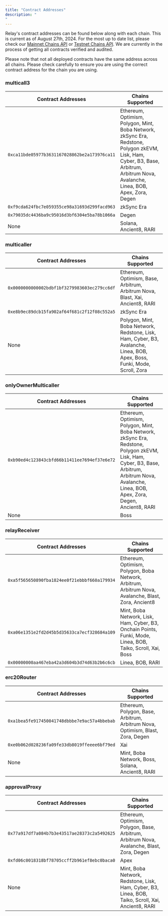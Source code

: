 ```yaml
---
title: "Contract Addresses"
description: "
"
---
```


Relay's contract addresses can be found below along with each chain. This is current as of August 
27th, 2024. For the most up to date list, please check our [Mainnet Chains API](https://api.relay.link/chains) or [Testnet Chains API](https://api.testnet.relay.link/chains).
We are currently in the process of getting all contracts verified and audited.

<Info>Please note that not all deployed contracts have the same address across all chains.
Please check carefully to ensure you are using the correct contract address for the chain you are using.</Info>

### multicall3
| Contract Addresses                                      | Chains Supported                                                                                       |
|---------------------------------------------------------|--------------------------------------------------------------------------------------------------------|
| `0xca11bde05977b3631167028862be2a173976ca11`            | Ethereum, Optimism, Polygon, Mint, Boba Network, zkSync Era, Redstone, Polygon zkEVM, Lisk, Ham, Cyber, B3, Base, Arbitrum, Arbitrum Nova, Avalanche, Linea, BOB, Apex, Zora, Degen |
| `0xf9cda624fbc7e059355ce98a31693d299facd963`            | zkSync Era                                                                                           |
| `0x79035dc4436ba9c95016d3bf6304e5ba78b1066a`            | Degen                                                                                               |
| None                                                    | Solana, Ancient8, RARI                                                                               |

### multicaller
| Contract Addresses                                      | Chains Supported                                                                                       |
|---------------------------------------------------------|--------------------------------------------------------------------------------------------------------|
| `0x0000000000002bdbf1bf3279983603ec279cc6df`            | Ethereum, Optimism, Base, Arbitrum, Arbitrum Nova, Blast, Xai, Ancient8, RARI                          |
| `0xe8b9ec89dcb15fa902af64f681c2f12f08c552a5`            | zkSync Era                                                                                           |
| None                                                    | Polygon, Mint, Boba Network, Redstone, Lisk, Ham, Cyber, B3, Avalanche, Linea, BOB, Apex, Boss, Funki, Mode, Scroll, Zora |

### onlyOwnerMulticaller
| Contract Addresses                                      | Chains Supported                                                                                       |
|---------------------------------------------------------|--------------------------------------------------------------------------------------------------------|
| `0xb90ed4c123843cbfd66b11411ee7694ef37e6e72`            | Ethereum, Optimism, Polygon, Mint, Boba Network, zkSync Era, Redstone, Polygon zkEVM, Lisk, Ham, Cyber, B3, Base, Arbitrum, Arbitrum Nova, Avalanche, Linea, BOB, Apex, Zora, Degen, Ancient8, RARI |
| None                                                    | Boss                                                                                                  |

### relayReceiver
| Contract Addresses                                      | Chains Supported                                                                                       |
|---------------------------------------------------------|--------------------------------------------------------------------------------------------------------|
| `0xa5f565650890fba1824ee0f21ebbbf660a179934`            | Ethereum, Optimism, Polygon, Boba Network, Arbitrum, Arbitrum Nova, Avalanche, Blast, Zora, Ancient8  |
| `0xa06e1351e2fd2d45b5d35633ca7ecf328684a109`            | Mint, Boba Network, Lisk, Ham, Cyber, B3, Onchain Points, Funki, Mode, Linea, BOB, Taiko, Scroll, Xai, Boss |
| `0x00000000aa467eba42a3d604b3d74d63b2b6c6cb`            | Linea, BOB, RARI                                                                                       |

### erc20Router
| Contract Addresses                                      | Chains Supported                                                                                       |
|---------------------------------------------------------|--------------------------------------------------------------------------------------------------------|
| `0xa1bea5fe917450041748dbbbe7e9ac57a4bbebab`            | Ethereum, Polygon, Base, Arbitrum, Arbitrum Nova, Optimism, Blast, Zora, Degen                      |
| `0xe0b062d028236fa09fe33db8019ffeeee6bf79ed`            | Xai                                                                                                 |
| None                                                    | Mint, Boba Network, Boss, Solana, Ancient8, RARI                                                      |

### approvalProxy
| Contract Addresses                                      | Chains Supported                                                                                       |
|---------------------------------------------------------|--------------------------------------------------------------------------------------------------------|
| `0x77a917df7a084b7b3e43517ae28373c2a5492625`            | Ethereum, Optimism, Polygon, Base, Arbitrum, Arbitrum Nova, Avalanche, Blast, Zora, Degen           |
| `0xfd06c0018318bf78705ccff2b961ef8ebc0baca0`            | Apex                                                                                                 |
| None                                                    | Mint, Boba Network, Redstone, Lisk, Ham, Cyber, B3, Linea, BOB, Taiko, Scroll, Xai, Ancient8, RARI   |

